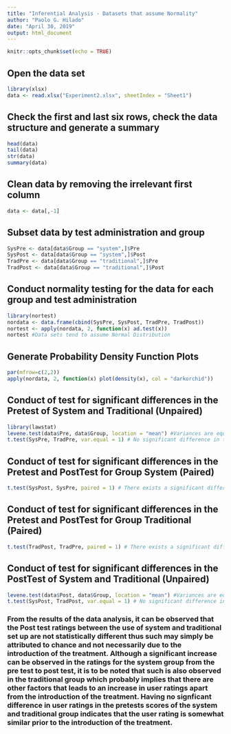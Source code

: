 ```yaml
---
title: "Inferential Analysis - Datasets that assume Normality"
author: "Paolo G. Hilado"
date: "April 30, 2019"
output: html_document
---
```


```r
knitr::opts_chunk$set(echo = TRUE)
```

## Open the data set
```r
library(xlsx)
data <- read.xlsx("Experiment2.xlsx", sheetIndex = "Sheet1")
```

## Check the first and last six rows, check the data structure and generate a summary
```r
head(data)
tail(data)
str(data)
summary(data)
```

## Clean data by removing the irrelevant first column
```r
data <- data[,-1]
```

## Subset data by test administration and group
```r
SysPre <- data[data$Group == "system",]$Pre
SysPost <- data[data$Group == "system",]$Post
TradPre <- data[data$Group == "traditional",]$Pre
TradPost <- data[data$Group == "traditional",]$Post
```



## Conduct normality testing for the data for each group and test administration
```r
library(nortest)
nordata <- data.frame(cbind(SysPre, SysPost, TradPre, TradPost))
nortest <- apply(nordata, 2, function(x) ad.test(x))
nortest #Data sets tend to assume Normal Distribution
```

## Generate Probability Density Function Plots
```r
par(mfrow=c(2,2))
apply(nordata, 2, function(x) plot(density(x), col = "darkorchid"))
```

## Conduct of test for significant differences in the Pretest of System and Traditional (Unpaired)
```r
library(lawstat)
levene.test(data$Pre, data$Group, location = "mean") #Variances are equal; Student's t-test
t.test(SysPre, TradPre, var.equal = 1) # No significant difference in the pretest ratings between System and Traditional
```

## Conduct of test for significant differences in the Pretest and PostTest for Group System (Paired)
```r
t.test(SysPost, SysPre, paired = 1) # There exists a significant difference; it seems that post test ratings tend to be higher than pre test ratings by about 3.88 to 7.37 at 95% confidence interval.
```

## Conduct of test for significant differences in the Pretest and PostTest for Group Traditional (Paired)
```r
t.test(TradPost, TradPre, paired = 1) # There exists a significant difference; it seems that post test ratings tend to be higher than pre test ratings by about 4.68 to 6.96 at 95% confidence interval.
```

## Conduct of test for significant differences in the PostTest of System and Traditional (Unpaired)
```r
levene.test(data$Post, data$Group, location = "mean") #Variances are equal; Student's t-test
t.test(SysPost, TradPost, var.equal = 1) # No significant difference in the post test ratings between System and Traditional
```

### From the results of the data analysis, it can be observed that the Post test ratings between the use of system and traditional set up are not statistically different thus such may simply be attributed to chance and not necessarily due to the introduction of the treatment. Although a significant increase  can be observed in the ratings for the system group from the pre test to post test, it is to be noted that such is also observed in the traditional group which probably implies that there are other factors that leads to an increase in user ratings apart from the introduction of the treatment. Having no signficant difference in user ratings in the pretests scores of the system and traditional group indicates that the user rating is somewhat similar prior to the introduction of the treatment. 